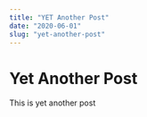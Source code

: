 ---
title: "YET Another Post"
date: "2020-06-01"
slug: "yet-another-post"
---
# Yet Another Post
This is yet another post